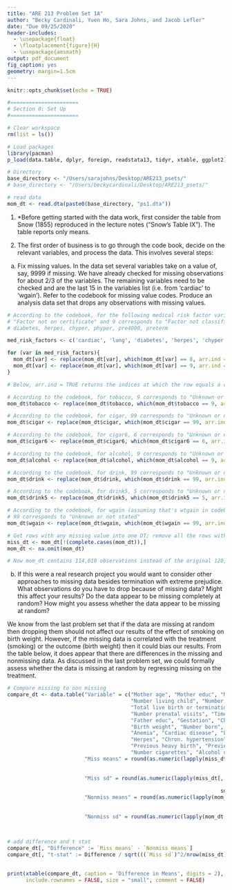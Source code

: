 ```yaml
---
title: "ARE 213 Problem Set 1A"
author: "Becky Cardinali, Yuen Ho, Sara Johns, and Jacob Lefler"
date: "Due 09/25/2020"
header-includes: 
  - \usepackage{float}
  - \floatplacement{figure}{H}
  - \usepackage{amsmath}
output: pdf_document
fig_caption: yes
geometry: margin=1.5cm
---
```


```r
knitr::opts_chunk$set(echo = TRUE)

#======================
# Section 0: Set Up
#======================

# Clear workspace
rm(list = ls())

# Load packages
library(pacman)
p_load(data.table, dplyr, foreign, readstata13, tidyr, xtable, ggplot2)

# Directory 
base_directory <- "/Users/sarajohns/Desktop/ARE213_psets/"
# base_directory <- "/Users/beckycardinali/Desktop/ARE213_psets/"

# read data
mom_dt <- read.dta(paste0(base_directory, "ps1.dta"))

```


1. *Before getting started with the data work, first consider the table from Snow (1855) reproduced in the lecture notes ("Snow's Table IX"). The table reports only means.

2. The first order of business is to go through the code book, decide on the relevant variables, and process the data. This involves several steps: 

(a) Fix missing values. In the data set several variables take on a value of, say, 9999 if missing. We have already checked for missing observations for about 2/3 of the variables. The remaining variables need to be checked and are the last 15 in the variables list (i.e. from 'cardiac' to 'wgain'). Refer to the codebook for missing value codes. Produce an analysis data set that drops any observations with missing values. 

```r
# According to the codebook, for the following medical risk factor variables, 8 corresponds to 
# "Factor not on certificate" and 9 corresponds to "Factor not classifiable": cardiac, lung, 
# diabetes, herpes, chyper, phyper, pre4000, preterm

med_risk_factors <- c('cardiac', 'lung', 'diabetes', 'herpes', 'chyper', 'phyper', 'pre4000', 'preterm')

for (var in med_risk_factors){
  mom_dt[var] <- replace(mom_dt[var], which(mom_dt[var] == 8, arr.ind = TRUE), NA)
  mom_dt[var] <- replace(mom_dt[var], which(mom_dt[var] == 9, arr.ind = TRUE), NA)
}

# Below, arr.ind = TRUE returns the indices at which the row equals a certain value

# According to the codebook, for tobacco, 9 corresponds to "Unknown or not stated"
mom_dt$tobacco <- replace(mom_dt$tobacco, which(mom_dt$tobacco == 9, arr.ind = TRUE), NA)

# According to the codebook, for cigar, 99 corresponds to "Unknown or not stated"
mom_dt$cigar <- replace(mom_dt$cigar, which(mom_dt$cigar == 99, arr.ind = TRUE), NA)

# According to the codebook, for cigar6, 6 corresponds to "Unknown or not stated"
mom_dt$cigar6 <- replace(mom_dt$cigar6, which(mom_dt$cigar6 == 6, arr.ind = TRUE), NA)

# According to the codebook, for alcohol, 9 corresponds to "Unknown or not stated"
mom_dt$alcohol <- replace(mom_dt$alcohol, which(mom_dt$alcohol == 9, arr.ind = TRUE), NA)

# According to the codebook, for drink, 99 corresponds to "Unknown or not stated"
mom_dt$drink <- replace(mom_dt$drink, which(mom_dt$drink == 99, arr.ind = TRUE), NA)

# According to the codebook, for drink5, 5 corresponds to "Unknown or not stated"
mom_dt$drink5 <- replace(mom_dt$drink5, which(mom_dt$drink5 == 5, arr.ind = TRUE), NA)

# According to the codebook, for wgain (assuming that's wtgain in codebook), 
# 99 corresponds to "Unknown or not stated"
mom_dt$wgain <- replace(mom_dt$wgain, which(mom_dt$wgain == 99, arr.ind = TRUE), NA)

# Get rows with any missing value into one DT; remove all the rows with any missing value for main DT
miss_dt <- mom_dt[!(complete.cases(mom_dt)),]
mom_dt <- na.omit(mom_dt)

# Now mom_dt contains 114,610 observations instead of the original 120,461

```

(b) If this were a real research project you would want to consider other approaches to missing data besides termination with extreme prejudice. What observations do you have to drop because of missing data? Might this affect your results? Do the data appear to be missing completely at random? How might you assess whether the data appear to be missing at random?

We know from the last problem set that if the data are missing at random then dropping them should not affect our results of the effect of smoking on birth weight. However, if the missing data is correlated with the treatment (smoking) or the outcome (birth weight) then it could bias our results. From the table below, it does appear that there are differences in the missing and nonmissing data. As discussed in the last problem set, we could formally assess whether the data is missing at random by regressing missing on the treatment. 

```r

# Compare missing to non missing
compare_dt <- data.table("Variable" = c("Mother age", "Mother educ", "Marital status", "Prenatal adequacy", 
                                        "Number living child", "Number dead or living child", 
                                        "Total live birth or terminations", "Birth order", "Month prenatal began",
                                        "Number prenatal visits", "Time since last birth", "Father age", 
                                        "Father educ", "Gestation", "Child sex",
                                        "Birth weight", "Number born", "One min Apgar", "Five min Apgar", 
                                        "Anemia", "Cardiac disease", "Lung disease", "Diabetes", 
                                        "Herpes", "Chron. hypertension", "Preg. hypertension", 
                                        "Previous heavy birth", "Previous preterm", "Tobacco use", 
                                        "Number cigarettes", "Alcohol use", "Number drinks", "Weight gain"),
                         "Miss means" = round(as.numeric(lapply(miss_dt[, c(6, 9:18, 20, 22, 
                                                                                    25:30, 33:43, 45:46, 48)],
                                                                        mean, na.rm=TRUE)), 3),
                         "Miss sd" = round(as.numeric(lapply(miss_dt[, c(6, 9:18, 20, 22, 25:30, 33:43,
                                                                                 45:46, 48)],
                                                                     sd, na.rm=TRUE)), 3),
                         "Nonmiss means" = round(as.numeric(lapply(mom_dt[, c(6, 9:18, 20, 22, 25:30,
                                                                                      33:43, 45:46, 48)],
                                                                           mean)), 3),
                         "Nonmiss sd" = round(as.numeric(lapply(mom_dt[, c(6, 9:18, 20, 22, 
                                                                                   25:30, 33:43, 45:46, 48)], 
                                                                        sd)), 3))

# add difference and t stat
compare_dt[, "Difference" := `Miss means` - `Nonmiss means`]
compare_dt[, "t-stat" := Difference / sqrt(((`Miss sd`)^2/nrow(miss_dt)) + ((`Nonmiss sd`)^2/nrow(mom_dt)))]
 
```

```r

print(xtable(compare_dt, caption = 'Difference in Means', digits = 2), 
      include.rownames = FALSE, size = "small", comment = FALSE)

```
